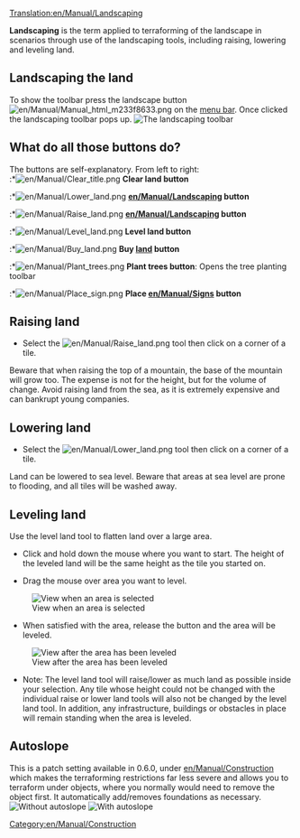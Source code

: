 [[Translation:en/Manual/Landscaping]]
{{en/Manual/Navigation}}

'''Landscaping''' is the term applied to terraforming of the landscape in scenarios through use of the landscaping tools, including raising, lowering and leveling land.

==Landscaping the land==
To show the toolbar press the landscape button [[File:en/Manual/Manual html m233f8633.png]] on the [[en/Manual/Game interface|menu bar]]. Once clicked the landscaping toolbar pops up.
[[File:en/Manual/Landscaping toolbar.png|none|frame|The landscaping toolbar]]

==What do all those buttons do?==
The buttons are self-explanatory. From left to right:<br>
:*[[File:en/Manual/Clear title.png]] '''Clear land button'''
:*[[File:en/Manual/Lower land.png]] '''[[en/Manual/Landscaping]] button'''
:*[[File:en/Manual/Raise land.png]] '''[[en/Manual/Landscaping]] button'''
:*[[File:en/Manual/Level land.png]] '''Level land button'''
:*[[File:en/Manual/Buy land.png]] '''Buy [[en/Manual/Land|land]] button'''
:*[[File:en/Manual/Plant trees.png]] '''Plant trees button''': Opens the tree planting toolbar
:*[[File:en/Manual/Place sign.png]] '''Place [[en/Manual/Sign]]s button'''

==Raising land==
* Select the [[File:en/Manual/Raise land.png]] tool then click on a corner of a tile.
Beware that when raising the top of a mountain, the base of the mountain will grow too.  The expense is not for the height, but for the volume of change. Avoid raising land from the sea, as it is extremely expensive and can bankrupt young companies.

==Lowering land==
* Select the [[File:en/Manual/Lower land.png]] tool then click on a corner of a tile.
Land can be lowered to sea level. Beware that areas at sea level are prone to flooding, and all tiles will be washed away.

==Leveling land==
Use the level land tool to flatten land over a large area.

*Click and hold down the mouse where you want to start. The height of the leveled land will be the same height as the tile you started on.

*Drag the mouse over area you want to level.
[[File:en/Manual/Level land before.png|center|frame|View when an area is selected]]

*When satisfied with the area, release the button and the area will be leveled.
[[File:en/Manual/Level land after.png|none|frame|View after the area has been leveled]]

*Note: The level land tool will raise/lower as much land as possible inside your selection. Any tile whose height could not be changed with the individual raise or lower land tools will also not be changed by the level land tool. In addition, any infrastructure, buildings or obstacles in place will remain standing when the area is leveled.

==Autoslope==

This is a patch setting available in 0.6.0, under [[en/Manual/Construction]] which makes the terraforming restrictions far less severe and allows you to terraform under objects, where you normally would need to remove the object first. It automatically add/removes foundations as necessary.
[[File:en/Manual/Terraformoff.png|frame|Without autoslope]]
[[File:en/Manual/Terraformon.png|frame|With autoslope]]

[[Category:en/Manual/Construction]]